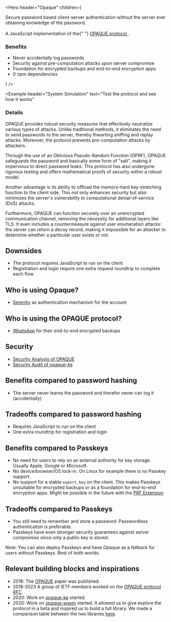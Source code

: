 
<Hero
  header="Opaque"
  children={
    <div>
      <div>
        Secure password based client-server authentication without the server
        ever obtaining knowledge of the password.
        <br />
        <br />
      </div>
      <div>
        A JavaScript implementation of the{" "}
        <a href="https://datatracker.ietf.org/doc/draft-irtf-cfrg-opaque/">
          OPAQUE protocol
        </a>
        .
      </div>
      <div>
      <h3>Benefits</h3>
      <ul>
        <li>Never accidentally log passwords</li>
        <li>Security against pre-computation attacks upon server compromise</li>
        <li>Foundation for encrypted backups and end-to-end encryption apps</li>
        <li>0 npm dependencies</li>
      </ul>
      </div>
    </div>

}
/>


<Example
  header="System Simulation"
  text="Test the protocol and see how it works"
>
  <InteractiveForm />
</Example>

<BlockWrapper>

### Details

OPAQUE provides robust security measures that effectively neutralize various types of attacks. Unlike traditional methods, it eliminates the need to send passwords to the server, thereby thwarting sniffing and replay attacks. Moreover, the protocol prevents pre-computation attacks by attackers.

Through the use of an Oblivious Pseudo-Random Function (OPRF), OPAQUE safeguards the password and basically some form of "salt", making it impervious to direct password leaks. This protocol has also undergone rigorous testing and offers mathematical proofs of security within a robust model.

Another advantage is its ability to offload the memory-hard key-stretching function to the client side. This not only enhances security but also minimizes the server's vulnerability to computational denial-of-service (DoS) attacks.

Furthermore, OPAQUE can function securely over an unencrypted communication channel, removing the necessity for additional layers like TLS. It even includes a countermeasure against user enumeration attacks: the server can return a decoy record, making it impossible for an attacker to determine whether a particular user exists or not.

</BlockWrapper>

<PageWrapper>

## Downsides

- The protocol requires JavaScript to run on the client
- Registration and login require one extra request roundtrip to complete each flow

## Who is using Opaque?

- [Serenity](https://github.com/serenity-kit/serenity) as authentication mechanism for the account

## Who is using the OPAQUE protocol?

- [WhatsApp](https://iacr.org/submit/files/slides/2023/rwc/rwc2023/IT_2/slides.pdf) for their end-to-end encrypted backups

## Security

- [Security Analysis of OPAQUE](https://eprint.iacr.org/2018/163.pdf)
- [Security Audit of opaque-ke](https://research.nccgroup.com/2021/12/13/public-report-whatsapp-opaque-ke-cryptographic-implementation-review/)

## Benefits compared to password hashing

- The server never learns the password and therefor never can log it (accidentally)

## Tradeoffs compared to password hashing

- Requires JavaScript to run on the client
- One extra roundtrip for registration and login

## Benefits compared to Passkeys

- No need for users to rely on an external authority for key storage. Usually Apple, Google or Microsoft.
- No device/browser/OS lock-in. On Linux for example there is no Passkey support.
- No support for a stable `export_key` on the client. This makes Passkeys unsuitable for encrypted backups or as a foundation for end-to-end encryption apps. Might be possible in the future with the [PRF Extension](https://w3c.github.io/webauthn/#prf-extension)

## Tradeoffs compared to Passkeys

- You still need to remember and store a password. Passwordless authentication is preferable.
- Passkeys have even stronger security guarantees against server compromise since only a public key is stored.

Note: You can also deploy Passkeys and have Opaque as a fallback for users without Passkeys. Best of both worlds.

## Relevant building blocks and inspirations

- 2018: The [OPAQUE](https://eprint.iacr.org/2018/163.pdf) paper was published.
- 2018-2023 A group of IETF members worked on the [OPAQUE protocol RFC](https://datatracker.ietf.org/doc/draft-irtf-cfrg-opaque/).
- 2020: Work on [opaque-ke](https://github.com/facebook/opaque-ke) started.
- 2020: Work on [opaque-wasm](https://github.com/marucjmar/opaque-wasm) started. It allowed us to give explore the protocol in a beta and inspired us to build a full library. We made a comparison table between the two libraries [here](/docs/faq#how-does-it-compare-to-opaque-wasm).

</PageWrapper>
